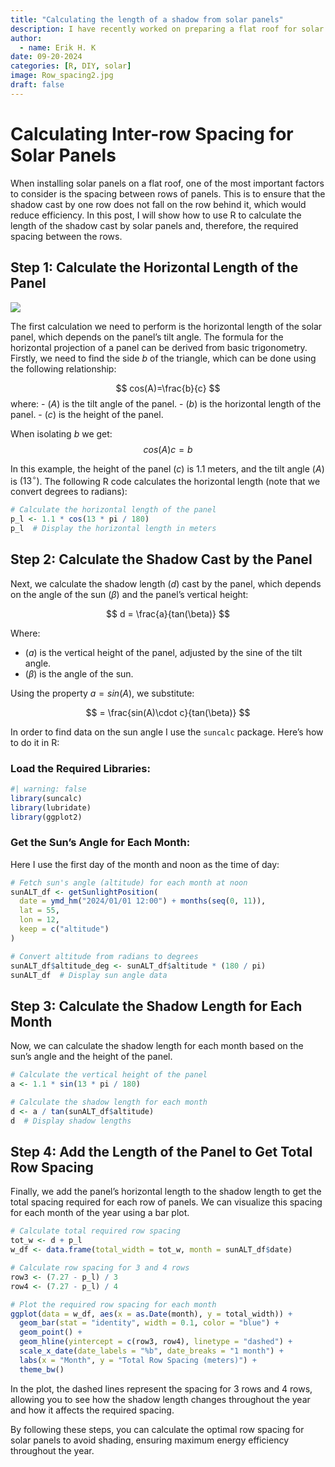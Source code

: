 ```yaml
---
title: "Calculating the length of a shadow from solar panels"
description: I have recently worked on preparing a flat roof for solar panels. An important propterty when figuring out how many rows of panels one can include is to calculate the length of the shadow cast by panels. Though, can you use R to calculate this? 
author:
  - name: Erik H. K
date: 09-20-2024
categories: [R, DIY, solar]
image: Row_spacing2.jpg
draft: false 
---
```


# Calculating Inter-row Spacing for Solar Panels

When installing solar panels on a flat roof, one of the most important factors to consider is the spacing between rows of panels. This is to ensure that the shadow cast by one row does not fall on the row behind it, which would reduce efficiency. In this post, I will show how to use R to calculate the length of the shadow cast by solar panels and, therefore, the required spacing between the rows.

## Step 1: Calculate the Horizontal Length of the Panel

![](Skærmbillede%202024-09-26%20kl.%2013.43.42.png){fig-align="center"}

The first calculation we need to perform is the horizontal length of the solar panel, which depends on the panel’s tilt angle. The formula for the horizontal projection of a panel can be derived from basic trigonometry. Firstly, we need to find the side $b$ of the triangle, which can be done using the following relationship: 

$$
cos(A)=\frac{b}{c}
$$
where:
- $( A )$ is the tilt angle of the panel.
- $( b )$ is the horizontal length of the panel.
- $( c )$ is the height of the panel.

When isolating $b$ we get:
$$
cos(A)c=b
$$

In this example, the height of the panel $( c )$ is 1.1 meters, and the tilt angle $( A )$ is $( 13^\circ )$. The following R code calculates the horizontal length (note that we convert degrees to radians):

```r
# Calculate the horizontal length of the panel
p_l <- 1.1 * cos(13 * pi / 180)
p_l  # Display the horizontal length in meters
```

## Step 2: Calculate the Shadow Cast by the Panel

Next, we calculate the shadow length $(d)$ cast by the panel, which depends on the angle of the sun $(\beta)$ and the panel's vertical height:

$$
d = \frac{a}{tan(\beta)}
$$

Where:

- $(a)$ is the vertical height of the panel, adjusted by the sine of the tilt angle.
- $(\beta)$ is the angle of the sun.

Using the property $a=sin⁡(A)$, we substitute:

$$
= \frac{sin(A)\cdot c}{tan(\beta)}
$$

In order to find data on the sun angle I use the ```suncalc``` package. Here's how to do it in R:

### Load the Required Libraries:

```r
#| warning: false
library(suncalc)
library(lubridate)
library(ggplot2)
```
### Get the Sun's Angle for Each Month:
Here I use the first day of the month and noon as the time of day:
```r
# Fetch sun's angle (altitude) for each month at noon
sunALT_df <- getSunlightPosition(
  date = ymd_hm("2024/01/01 12:00") + months(seq(0, 11)),
  lat = 55, 
  lon = 12,
  keep = c("altitude")
)

# Convert altitude from radians to degrees
sunALT_df$altitude_deg <- sunALT_df$altitude * (180 / pi)
sunALT_df  # Display sun angle data

```

## Step 3: Calculate the Shadow Length for Each Month
Now, we can calculate the shadow length for each month based on the sun's angle and the height of the panel.

```r
# Calculate the vertical height of the panel
a <- 1.1 * sin(13 * pi / 180)

# Calculate the shadow length for each month
d <- a / tan(sunALT_df$altitude)
d  # Display shadow lengths

```

## Step 4: Add the Length of the Panel to Get Total Row Spacing
Finally, we add the panel’s horizontal length to the shadow length to get the total spacing required for each row of panels. We can visualize this spacing for each month of the year using a bar plot.

```r
# Calculate total required row spacing
tot_w <- d + p_l
w_df <- data.frame(total_width = tot_w, month = sunALT_df$date)

# Calculate row spacing for 3 and 4 rows
row3 <- (7.27 - p_l) / 3
row4 <- (7.27 - p_l) / 4

# Plot the required row spacing for each month
ggplot(data = w_df, aes(x = as.Date(month), y = total_width)) + 
  geom_bar(stat = "identity", width = 0.1, color = "blue") + 
  geom_point() + 
  geom_hline(yintercept = c(row3, row4), linetype = "dashed") + 
  scale_x_date(date_labels = "%b", date_breaks = "1 month") + 
  labs(x = "Month", y = "Total Row Spacing (meters)") + 
  theme_bw()
```

In the plot, the dashed lines represent the spacing for 3 rows and 4 rows, allowing you to see how the shadow length changes throughout the year and how it affects the required spacing.

By following these steps, you can calculate the optimal row spacing for solar panels to avoid shading, ensuring maximum energy efficiency throughout the year.